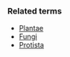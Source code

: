 {{Taxonomy|Kingdom|[[Animalia]]|(in [[Domain]] ''[[Eukaryota]]'') all [[multicellular]] [[organism]]s that have a [[central nervous system]] and need to [[consume]] other organisms for [[energy]]; they comprise the ''[[Parazoa]]'', ''[[Agnotozoa]]'' and ''[[Eumetazoa]]'' [[Phyla]]}}
{{wikipedia}}
===Related terms===
*[[Plantae]]
*[[Fungi]]
*[[Protista]]